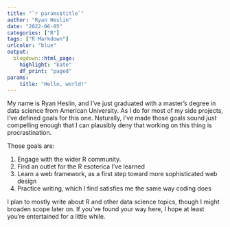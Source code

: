 ```yaml
---
title: "`r params$title`"
author: "Ryan Heslin"
date: "2022-06-05"
categories: ["R"]
tags: ["R Markdown"]
urlcolor: "blue"
output:
  blogdown::html_page:
    highlight: "kate"
    df_print: "paged"
params:
    title: "Hello, world!"
---
```


My name is Ryan Heslin, and I've just graduated with a master's degree in data science 
from American University. As I do for most of my side projects, I've defined goals for this one. Naturally, I've made those goals sound _just_ compelling enough that I can plausibly deny that working on this thing is procrastination.

Those goals are: 

1. Engage with the wider R community. 
2. Find an outlet for the R esoterica I've learned
3. Learn a web framework, as a first step toward more sophisticated web design 
4. Practice writing, which 
   I find satisfies me the same way coding does

I plan to mostly write about R and other data science topics, though I might broaden scope later on. 
If you've found your way here, I hope at least you're entertained for a little while.
